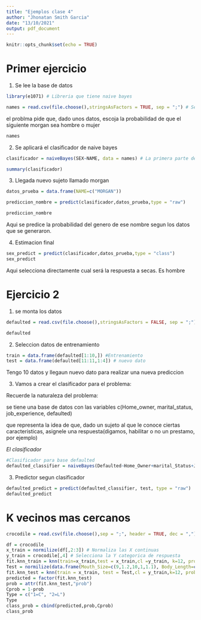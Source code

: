 ```yaml
---
title: "Ejemplos clase 4"
author: "Jhonatan Smith Garcia"
date: "13/10/2021"
output: pdf_document
---
```


```r
knitr::opts_chunk$set(echo = TRUE)
```

# Primer ejercicio

1) Se lee la base de datos

```r
library(e1071) # Libreria que tiene naive bayes

names = read.csv(file.choose(),stringsAsFactors = TRUE, sep = ";") # Seleccione la base datos "names"
```

el problma pide que, dado unos datos, escoja la probabilidad de que el siguiente morgan sea hombre o mujer

```r
names
```

2) Se aplicará el clasificador de naive bayes

```r
clasificador = naiveBayes(SEX~NAME, data = names) # La primera parte de SEX~NAME es la regresion ajustada

summary(clasificador)
```

3) Llegada nuevo sujeto llamado morgan

```r
datos_prueba = data.frame(NAME=c("MORGAN"))

prediccion_nombre = predict(clasificador,datos_prueba,type = "raw")

prediccion_nombre

```
Aqui se predice la probabilidad del genero de ese nombre segun los datos que se generaron. 

4) Estimacion final 

```r
sex_predict = predict(clasificador,datos_prueba,type = "class")
sex_predict
```
Aqui selecciona directamente cual será la respuesta a secas. Es hombre

# Ejercicio 2

1) se monta los datos

```r
defaulted = read.csv(file.choose(),stringsAsFactors = FALSE, sep = ";")
```

```r
defaulted
```


2) Seleccion datos de entrenamiento 

```r
train = data.frame(defaulted[1:10,]) #Entrenamiento
test = data.frame(defaulted[11:11,1:4]) # nuevo dato
```

Tengo 10 datos y llegaun nuevo dato para realizar una nueva prediccion

3) Vamos a crear el clasificador para el problema:

Recuerde la naturaleza del problema:

se tiene una base de datos con las variables c(Home_owner, marital_status, job_experience, defaulted)

que representa la idea de que, dado un sujeto al que le conoce ciertas caracteristicas, asignele una respuesta(digamos, habilitar o no un prestamo, por ejemplo)

 *El clasificador*
 
```r

#Clasificador para base defaulted
defaulted_classifier = naiveBayes(Defaulted~Home_Owner+marital_Status+Job_Experience, data = train, laplace = 0.128)

```

3) Predictor segun clasificador
 
```r
defaulted_predict = predict(defaulted_classifier, test, type = "raw")
defaulted_predict
```


# K vecinos mas cercanos

```r
crocodile = read.csv(file.choose(),sep = ";", header = TRUE, dec = ",")
```


```r
df = crocodile
x_train = normilize(df[,2:3]) # Normaliza las X continuas
y_train = crocodile[,4] # Selecciona la Y categorica de respuesta
fit.knn_train = knn(train=x_train,test = x_train,cl =y_train, k=12, prob = TRUE)
Test = normilize(data.frame(Mouth_Size=c(9,1.2,10,1,1.1), Body_Length=c(7.9,3.7,8,2,2.3)))
fit.knn_test = knn(train = x_train, test = Test,cl = y_train,k=12, prob = TRUE)
predicted = factor(fit.knn_test)
prob = attr(fit.knn_test,"prob")
Cprob = 1-prob
Type = c("1=C", "2=L")
Type
class_prob = cbind(predicted,prob,Cprob)
class_prob
```





